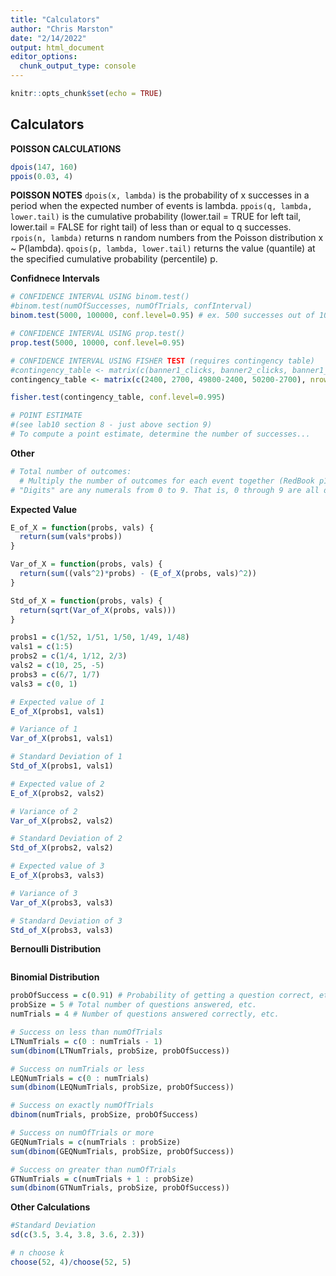 ```yaml
---
title: "Calculators"
author: "Chris Marston"
date: "2/14/2022"
output: html_document
editor_options: 
  chunk_output_type: console
---
```


```r
knitr::opts_chunk$set(echo = TRUE)
```

## Calculators

**POISSON CALCULATIONS**
```r
dpois(147, 160)
ppois(0.03, 4)
```
**POISSON NOTES**
`dpois(x, lambda)` is the probability of x successes in a period when the expected number of events is lambda.
`ppois(q, lambda, lower.tail)` is the cumulative probability (lower.tail = TRUE for left tail, lower.tail = FALSE for right tail) of less than or equal to q successes.
`rpois(n, lambda)` returns n random numbers from the Poisson distribution x ~ P(lambda).
`qpois(p, lambda, lower.tail)` returns the value (quantile) at the specified cumulative probability (percentile) p.

**Confidnece Intervals**
```r
# CONFIDENCE INTERVAL USING binom.test()
#binom.test(numOfSuccesses, numOfTrials, confInterval)
binom.test(5000, 100000, conf.level=0.95) # ex. 500 successes out of 100,000 trials w/ a confidence interval of 95%

# CONFIDENCE INTERVAL USING prop.test()
prop.test(5000, 10000, conf.level=0.95)

# CONFIDENCE INTERVAL USING FISHER TEST (requires contingency table)
#contingency_table <- matrix(c(banner1_clicks, banner2_clicks, banner1_failures, banner2_failures), nrow=2)
contingency_table <- matrix(c(2400, 2700, 49800-2400, 50200-2700), nrow=2)

fisher.test(contingency_table, conf.level=0.995)

# POINT ESTIMATE
#(see lab10 section 8 - just above section 9)
# To compute a point estimate, determine the number of successes...
```







**Other**
``` r
# Total number of outcomes:
  # Multiply the number of outcomes for each event together (RedBook p12)
# "Digits" are any numerals from 0 to 9. That is, 0 through 9 are all digits.
```

**Expected Value**
``` r

E_of_X = function(probs, vals) {
  return(sum(vals*probs))
}

Var_of_X = function(probs, vals) {
  return(sum((vals^2)*probs) - (E_of_X(probs, vals)^2))
}

Std_of_X = function(probs, vals) {
  return(sqrt(Var_of_X(probs, vals)))
}

probs1 = c(1/52, 1/51, 1/50, 1/49, 1/48)
vals1 = c(1:5)
probs2 = c(1/4, 1/12, 2/3)
vals2 = c(10, 25, -5)
probs3 = c(6/7, 1/7)
vals3 = c(0, 1)

# Expected value of 1
E_of_X(probs1, vals1)

# Variance of 1
Var_of_X(probs1, vals1)

# Standard Deviation of 1
Std_of_X(probs1, vals1)

# Expected value of 2
E_of_X(probs2, vals2)

# Variance of 2
Var_of_X(probs2, vals2)

# Standard Deviation of 2
Std_of_X(probs2, vals2)

# Expected value of 3
E_of_X(probs3, vals3)

# Variance of 3
Var_of_X(probs3, vals3)

# Standard Deviation of 3
Std_of_X(probs3, vals3)


```

**Bernoulli Distribution**
``` r


```

**Binomial Distribution**
``` r
probOfSuccess = c(0.91) # Probability of getting a question correct, etc.
probSize = 5 # Total number of questions answered, etc.
numTrials = 4 # Number of questions answered correctly, etc.

# Success on less than numOfTrials
LTNumTrials = c(0 : numTrials - 1)
sum(dbinom(LTNumTrials, probSize, probOfSuccess))

# Success on numTrials or less
LEQNumTrials = c(0 : numTrials)
sum(dbinom(LEQNumTrials, probSize, probOfSuccess))

# Success on exactly numOfTrials
dbinom(numTrials, probSize, probOfSuccess)

# Success on numOfTrials or more
GEQNumTrials = c(numTrials : probSize)
sum(dbinom(GEQNumTrials, probSize, probOfSuccess))

# Success on greater than numOfTrials
GTNumTrials = c(numTrials + 1 : probSize)
sum(dbinom(GTNumTrials, probSize, probOfSuccess))

```

**Other Calculations**
``` r
#Standard Deviation
sd(c(3.5, 3.4, 3.8, 3.6, 2.3))

# n choose k
choose(52, 4)/choose(52, 5)
```




